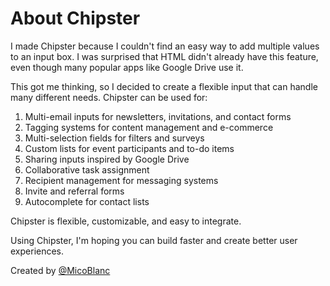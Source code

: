# About Chipster

I made Chipster because I couldn't find an easy way to add multiple values to an input box. I was surprised that HTML didn't already have this feature, even though many popular apps like Google Drive use it.

This got me thinking, so I decided to create a flexible input that can handle many different needs. Chipster can be used for:

1. Multi-email inputs for newsletters, invitations, and contact forms
2. Tagging systems for content management and e-commerce
3. Multi-selection fields for filters and surveys
4. Custom lists for event participants and to-do items
5. Sharing inputs inspired by Google Drive
6. Collaborative task assignment
7. Recipient management for messaging systems
8. Invite and referral forms
9. Autocomplete for contact lists

Chipster is flexible, customizable, and easy to integrate.

Using Chipster, I'm hoping you can build faster and create better user experiences.

Created by [@MicoBlanc](https://x.com/MicoBlanc)
